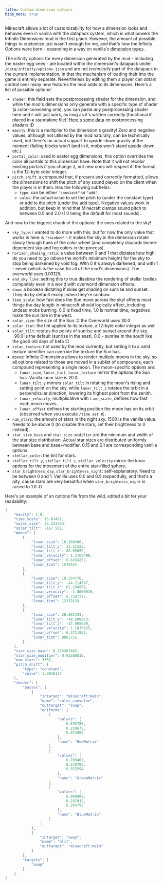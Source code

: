 ```yaml
---
title: Custom dimension options
hide_meta: true
---
```


Minecraft allows a lot of customizability for how a dimension looks and behaves even in vanilla with the datapack system,
which is what powers the Infinite Dimensions mod in the first place. However, the amount of possible things to customize
just wasn't enough for me, and that's how the Infinity Options were born - expanding in a way on vanilla's
[dimension types](https://minecraft.wiki/w/Custom_dimension#Dimension_type).

The infinity options for every dimension generated by the mod - including the easter egg ones - are located within the
dimension's datapack under `/data/infinity/options.json` and are not *technically* part of the datapack in the current
implementation, in that the mechanism of loading their into the game is entirely separate. Nevertheless by editing them
a player can obtain control over many new features the mod adds to its dimensions. Here's a list of possible options!

- `shader`: this field sets the postprocessing shader for the dimension, and while the mod's dimensions only generate with a
specific type of shader (a color-convolving one), you can paste *any* postprocessing shader here and it will just work,
as long as it's written correctly (functional if placed in a standalone file)! [Here's some data](https://minecraft.wiki/w/Shader#Post-processing_effects)
on postprocessing shaders :D
- `mavity`: this is a multiplier to the dimension's gravity! Zero and negative values, although not utilised by the mod naturally,
can be technically used, but there's no actual support to upside-down gravity at the moment (falling blocks
 won't land in it, mobs won't stand upside-down, etc.).
- `portal_color`: used in easter egg dimensions, this option overrides the color all portals to this dimension have.
Note that it will not recolor existing portals if you change it, but new ones will respect it! the format is the 12-byte color integer.
- `pitch_shift`: a compound that, if present and correctly formatted, allows the dimensions to shift the pitch of any sound
played on the client when the player is in them. Has the following subfields:
    - `type`: can be either `"constant"` or `"add"`.
    - `value`: the actual value to set the pitch to (under the constant type) or add to the pitch (under the add type).
    Negative values work in addition, but keep in mind that Minecraft clamps sound pitch to between 0.5 and 2.0
    (1.0 being the default for most sounds).

And now to the biggest chunk of the options: the ones related to the sky!
- `sky_type`: i wanted to do more with this, but for now the only value that works in here is `"rainbow"` - it makes the sky
in the dimension rotate slowly through hues of the color wheel (and completely discards biome-dependent sky and fog colors
in the process).
- `horizon_shading_ratio`: a value between 0 and 1 that dictates how high do you need to go (above the world's minimum height)
for the sky to stop being darkened by void fog. With 0 it's always darkened, and with 1 - never (which is the case for all
of the mod's dimensions). The overworld uses 0.03125.
- `end_sky_like`: setting this to true disables the rendering of stellar bodies completely even in a world with overworld dimension effects.
- `dawn`: a boolean dictating if skies get shading on sunrise and sunset. They do by default except when they're rainbow.
- `time_scale`: how fast does the Sun move across the sky! affects most things the day length in minecraft should logically affect,
including undead mobs burning. 0.0 is fixed time, 1.0 is normal time, negatives make the sun rise in the west.
- `solar_size`: the size of the Sun :D the Overworld uses 30.0
- `solar_tint`: the tint applied to its texture, a 12-byte color integer as well
- `solar_tilt`: rotates the points of sunrise and sunset around the sky. -90.0 is the default (sunrise in the east),
0.0 - sunrise in the south like the good old days of beta :D
- `solar_texture`: not used by the mod currently, but setting it to a valid texture identifier can override the texture the Sun has.
- `moons`: Infinite Dimensions allows to render multiple moons in the sky, so all options related to those are moved in a sublist of
compounds, each compound representing a single moon. The moon-specific options are:
    - `lunar_size`, `lunar_tint`, `lunar_texture` mirror the options the Sun has. Vanilla lunar size is 20.0.
    - `lunar_tilt_y` mirrors `solar_tilt` in rotating the moon's rising and setting point on the sky, while `lunar_tilt_z`
    rotates the orbit in a perpendicular direction, lowering its highest point from the zenith.
    - `lunar_velocity`, multiplicative with `time_scale`, defines how fast each moon moves.
    - `lunar_offset` defines the starting position the moon has on its orbit (observed when you execute `/time set 0`).
- `num_stars`: the amount of stars in the night sky. 1500 is the vanilla value. Needs to be above 0 (to disable the stars, set their
brightness to 0 instead).
- `star_size_base` and `star_size_modifier` are the minimum and width of the star size distribution. Actual star sizes are distributed
uniformly between base and base+modifier. 0.15 and 0.1 are corresponding vanilla options.
- `stellar_color`: the tint for stars.
- `stellar_tilt_y`, `stellar_tilt_z`, `stellar_velocity` mirror the lunar options for the movement of the entire star-filled sphere.
- `star_brightness_day`, `star_brightness_night`: self-explanatory. Need to be between 0 and 1. Vanilla uses 0.0 and 0.5 respectfully,
and that's a pity, cause stars are very beautiful when `star_brightness_night` is raised to 1.0 :D

Here's an example of an options file from the wild, edited a bit for your readability:

```java
{
	"mavity": 1.0,
	"time_scale": 15.83437,
	"solar_size": 25.333763,
	"solar_tilt": -167.561,
	"moons": [
		{
			"lunar_size": 16.186508,
			"lunar_tilt_y": 12.12323,
			"lunar_tilt_z": 86.85659,
			"lunar_velocity": 1.3169498,
			"lunar_offset": 0.6354257,
			"lunar_tint": 1570424
		},
		{
			"lunar_size": 19.354776,
			"lunar_tilt_y": -44.114567,
			"lunar_tilt_z": 62.194595,
			"lunar_velocity": -1.0008916,
			"lunar_offset": 0.7587377,
			"lunar_tint": 12379133
		},
		{
			"lunar_size": 26.861193,
			"lunar_tilt_y": -49.608643,
			"lunar_tilt_z": -17.065638,
			"lunar_velocity": 1.1835625,
			"lunar_offset": 0.3711853,
			"lunar_tint": 9905751
		}
	],
	"star_size_base": 0.115367465,
	"star_size_modifier": 0.01508815,
	"num_stars": 3362,
	"pitch_shift": {
		"type": "constant",
		"value": 1.9038134
	},
	"shader": {
		"passes": [
			{
				"intarget": "minecraft:main",
				"name": "color_convolve",
				"outtarget": "swap",
				"uniforms": [
					{
						"values": [
							0.595786,
							0.219675,
							0.073982
						],
						"name": "RedMatrix"
					},
					{
						"values": [
							0.700408,
							0.579702,
							0.013294
						],
						"name": "GreenMatrix"
					},
					{
						"values": [
							0.068008,
							0.297012,
							0.264795
						],
						"name": "BlueMatrix"
					}
				]
			},
			{
				"intarget": "swap",
				"name": "blit",
				"outtarget": "minecraft:main"
			}
		],
		"targets": [
			"swap"
		]
	}
}
```